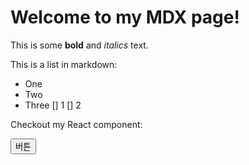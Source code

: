 
# Welcome to my MDX page!

This is some **bold** and _italics_ text.

This is a list in markdown:

- One
- Two
- Three
  [] 1
  [] 2

Checkout my React component:

<Button>버튼</Button>
